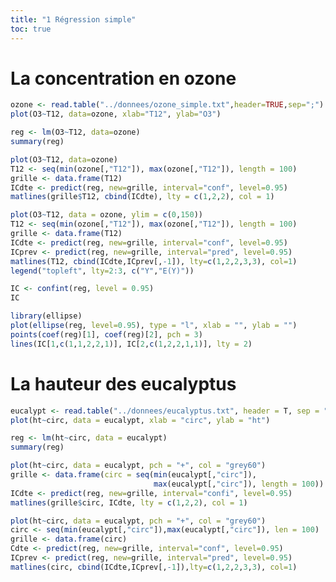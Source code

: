 ```yaml
---
title: "1 Régression simple"
toc: true
---
```



# La concentration en ozone


```r
ozone <- read.table("../donnees/ozone_simple.txt",header=TRUE,sep=";")
plot(O3~T12, data=ozone, xlab="T12", ylab="O3")
```

```r
reg <- lm(O3~T12, data=ozone)
summary(reg)
```

```r
plot(O3~T12, data=ozone)
T12 <- seq(min(ozone[,"T12"]), max(ozone[,"T12"]), length = 100)
grille <- data.frame(T12)
ICdte <- predict(reg, new=grille, interval="conf", level=0.95)
matlines(grille$T12, cbind(ICdte), lty = c(1,2,2), col = 1)
```

```r
plot(O3~T12, data = ozone, ylim = c(0,150))
T12 <- seq(min(ozone[,"T12"]), max(ozone[,"T12"]), length = 100)
grille <- data.frame(T12)
ICdte <- predict(reg, new=grille, interval="conf", level=0.95)
ICprev <- predict(reg, new=grille, interval="pred", level=0.95)
matlines(T12, cbind(ICdte,ICprev[,-1]), lty=c(1,2,2,3,3), col=1)
legend("topleft", lty=2:3, c("Y","E(Y)"))
```


```r
IC <- confint(reg, level = 0.95)
IC
```

```r
library(ellipse)
plot(ellipse(reg, level=0.95), type = "l", xlab = "", ylab = "")
points(coef(reg)[1], coef(reg)[2], pch = 3)
lines(IC[1,c(1,1,2,2,1)], IC[2,c(1,2,2,1,1)], lty = 2)
```


# La hauteur des eucalyptus

```r
eucalypt <- read.table("../donnees/eucalyptus.txt", header = T, sep = ";")
plot(ht~circ, data = eucalypt, xlab = "circ", ylab = "ht")
```

```r
reg <- lm(ht~circ, data = eucalypt)
summary(reg)
```

```r
plot(ht~circ, data = eucalypt, pch = "+", col = "grey60")
grille <- data.frame(circ = seq(min(eucalypt[,"circ"]),
                                max(eucalypt[,"circ"]), length = 100))
ICdte <- predict(reg, new=grille, interval="confi", level=0.95)
matlines(grille$circ, ICdte, lty = c(1,2,2), col = 1)
```

```r
plot(ht~circ, data = eucalypt, pch = "+", col = "grey60")
circ <- seq(min(eucalypt[,"circ"]),max(eucalypt[,"circ"]), len = 100)
grille <- data.frame(circ)
Cdte <- predict(reg, new=grille, interval="conf", level=0.95)
ICprev <- predict(reg, new=grille, interval="pred", level=0.95)
matlines(circ, cbind(ICdte,ICprev[,-1]),lty=c(1,2,2,3,3), col=1)
```

